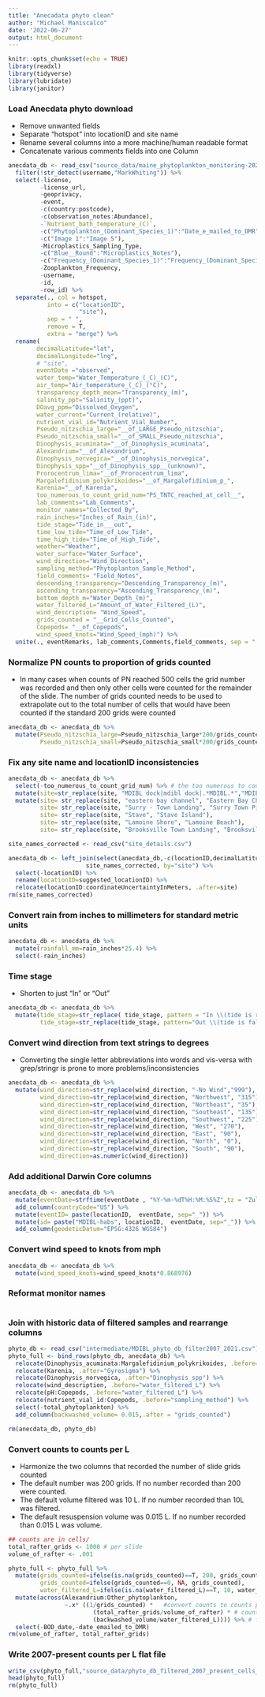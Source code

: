 ```yaml
---
title: "Anecadata phyto clean"
author: "Michael Maniscalco"
date: '2022-06-27'
output: html_document
---
```


```r
knitr::opts_chunk$set(echo = TRUE)
library(readxl)
library(tidyverse)
library(lubridate)
library(janitor)
```

### Load Anecdata phyto download
* Remove unwanted fields
* Separate "hotspot" into locationID and site name
* Rename several columns into a more machine/human readable format
* Concatenate various comments fields into one Column

```r
anecdata_db <- read_csv("source_data/maine_phytoplankton_monitoring-2022-06-13_03.21.46.csv") %>%
  filter(!str_detect(username,"MarkWhiting")) %>%
  select(-license, 
         -license_url, 
         -geoprivacy, 
         -event, 
         -c(country:postcode),
         -c(observation_notes:Abundance), 
         -`Nutrient_bath_temperature_(C)`,
         -c("Phytoplankton_(Dominant_Species_1)":"Date_e_mailed_to_DMR"),
         -c("Image 1":"Image 5"),
         -Microplastics_Sampling_Type,
         -c("Blue__Round":"Microplastics_Notes"),
         -c("Frequency_(Dominant_Species_1)":"Frequency_(Dominant_Species_2)"),
         -Zooplankton_Frequency,
         -username,
         -id,
         -row_id) %>%
  separate(., col = hotspot, 
           into = c("locationID",
                    "site"),
           sep = " ",
           remove = T,
           extra = "merge") %>%
  rename(
        decimalLatitude="lat",
        decimalLongitude="lng",
        # "site",
        eventDate ="observed",
        water_temp="Water_Temperature_(_C)_(C)",
        air_temp="Air_temperature_(_C)_(°C)",
        transparency_depth_mean="Transparency_(m)",
        salinity_ppt="Salinity_(ppt)",
        DOavg_ppm="Dissolved_Oxygen",
        water_current="Current_(relative)",
        nutrient_vial_id="Nutrient_Vial_Number",
        Pseudo_nitzschia_large="__of_LARGE_Pseudo_nitzschia",
        Pseudo_nitzschia_small="__of_SMALL_Pseudo_nitzschia",
        Dinophysis_acuminata="__of_Dinophysis_acuminata",     
        Alexandrium="__of_Alexandrium",   
        Dinophysis_norvegica="__of_Dinophysis_norvegica", 
        Dinophysis_spp="__of_Dinophysis_spp__(unknown)", 
        Prorocentrum_lima="__of_Prorocentrum_lima", 
        Margalefidinium_polykrikoides="__of_Margalefidinium_p_", 
        Karenia="__of_Karenia", 
        too_numerous_to_count_grid_num="PS_TNTC_reached_at_cell__", 
        lab_comments="Lab_Comments", 
        monitor_names="Collected_By", 
        rain_inches="Inches_of_Rain_(in)", 
        tide_stage="Tide_in___out",                 
        time_low_tide="Time_of_Low_Tide", 
        time_high_tide="Time_of_High_Tide", 
        weather="Weather", 
        water_surface="Water_Surface",                 
        wind_direction="Wind_Direction", 
        sampling_method="Phytoplanton_Sample_Method", 
        field_comments= "Field_Notes", 
        descending_transparency="Descending_Transparency_(m)", 
        ascending_transparency="Ascending_Transparency_(m)", 
        bottom_depth_m="Water_Depth_(m)",               
        water_filtered_L="Amount_of_Water_Filtered_(L)",  
        wind_description= "Wind_Speed", 
        grids_counted = "__Grid_Cells_Counted", 
        Copepods= "__of_Copepods",
        wind_speed_knots="Wind_Speed_(mph)") %>%
  unite(., eventRemarks, lab_comments,Comments,field_comments, sep = "|", remove = TRUE)
```

### Normalize PN counts to proportion of grids counted
* In many cases when counts of PN reached 500 cells the grid number was recorded and then only other cells were counted for the remainder of the slide. The number of grids counted needs to be used to extrapolate out to the total number of cells that would have been counted if the standard 200 grids were counted


```r
anecdata_db <- anecdata_db %>%
  mutate(Pseudo_nitzschia_large=Pseudo_nitzschia_large*200/grids_counted,
         Pseudo_nitzschia_small=Pseudo_nitzschia_small*200/grids_counted)
```

### Fix any site name and locationID inconsistencies

```r
anecdata_db <- anecdata_db %>%
  select(-too_numerous_to_count_grid_num) %>% # the too numerous to count was no longer used after migration of database to anecdata
  mutate(site=str_replace(site, "MDIBL dock|mdibl dock|.*MDIBL.*","MDIBL Dock"))%>%
  mutate(site= str_replace(site, "eastern bay channel", "Eastern Bay Channel"),
         site= str_replace(site, "Surry - Town Landing", "Surry Town Pier"),
         site= str_replace(site, "Stave", "Stave Island"),
         site= str_replace(site, "Lamoine Shore", "Lamoine Beach"),
         site= str_replace(site, "Brooksville Town Landing", "Brooksville Town Dock"))

site_names_corrected <- read_csv("site_details.csv")

anecdata_db <- left_join(select(anecdata_db,-c(locationID,decimalLatitude,decimalLongitude)),
                      site_names_corrected, by="site") %>%
  select(-locationID) %>%
  rename(locationID=suggested_locationID) %>%
  relocate(locationID:coordinateUncertaintyInMeters, .after=site)
rm(site_names_corrected)
```

### Convert rain from inches to millimeters for standard metric units

```r
anecdata_db <- anecdata_db %>%
  mutate(rainfall_mm=rain_inches*25.4) %>%
  select(-rain_inches) 
```

### Time stage
* Shorten to just "In" or "Out"

```r
anecdata_db <- anecdata_db %>%
  mutate(tide_stage=str_replace( tide_stage, pattern = "In \\(tide is rising\\)", replacement = "In"),
         tide_stage=str_replace(tide_stage, pattern="Out \\(tide is falling\\)", replacement = "Out"))
```

### Convert wind direction from text strings to degrees
* Converting the single letter abbreviations into words and vis-versa with grep/stringr is prone to more problems/inconsistencies

```r
anecdata_db <- anecdata_db %>%
  mutate(wind_direction=str_replace(wind_direction, "-No Wind","999"),
         wind_direction=str_replace(wind_direction, "Northwest", "315"),
         wind_direction=str_replace(wind_direction, "Northeast", "35"),
         wind_direction=str_replace(wind_direction, "Southeast", "135"),
         wind_direction=str_replace(wind_direction, "Southwest", "225"),
         wind_direction=str_replace(wind_direction, "West", "270"),
         wind_direction=str_replace(wind_direction, "East", "90"),
         wind_direction=str_replace(wind_direction, "North", "0"),
         wind_direction=str_replace(wind_direction, "South", "90"),
         wind_direction=as.numeric(wind_direction))
```

### Add additional Darwin Core columns

```r
anecdata_db <- anecdata_db %>%
  mutate(eventDate=strftime(eventDate , "%Y-%m-%dT%H:%M:%S%Z",tz = "Zulu")) %>%
  add_column(countryCode="US") %>%
  mutate(eventID= paste(locationID,  eventDate, sep="_")) %>% 
  mutate(id= paste("MDIBL-habs", locationID,  eventDate, sep="_")) %>% 
  add_column(geodeticDatum="EPSG:4326 WGS84")
```

### Convert wind speed to knots from mph

```r
anecdata_db <- anecdata_db %>%
  mutate(wind_speed_knots=wind_speed_knots*0.868976)
```

### Reformat monitor names

```r


```

### Join with historic data of filtered samples and rearrange columns

```r
phyto_db <- read_csv("intermediate/MDIBL_phyto_db_filter2007_2021.csv")
phyto_full <- bind_rows(phyto_db, anecdata_db) %>%
  relocate(Dinophysis_acuminata:Margalefidinium_polykrikoides, .before="Dinophysis_spp") %>%
  relocate(Karenia, .after="Gyrosigma") %>%
  relocate(Dinophysis_norvegica, .after="Dinophysis_spp") %>% 
  relocate(wind_description, .before="water_filtered_L") %>% 
  relocate(pH:Copepods, .before="water_filtered_L") %>%
  relocate(nutrient_vial_id:Copepods, .before="sampling_method") %>%
  select(-total_phytoplankton) %>%
  add_column(backwashed_volume= 0.015,.after = "grids_counted")

rm(anecdata_db, phyto_db)
```

### Convert counts to counts per L
* Harmonize the two columns that recorded the number of slide grids counted
* The default number was 200 grids. If no number recorded than 200 were counted.
* The default volume filtered was 10 L. If no number recorded than 10L was filtered.
* The default resuspension volume  was 0.015 L. If no number recorded than 0.015 L was volume.

```r
## counts are in cells/
total_rafter_grids <- 1000 # per slide
volume_of_rafter <- .001

phyto_full <- phyto_full %>%
  mutate(grids_counted=ifelse(is.na(grids_counted)==T, 200, grids_counted),
         grids_counted=ifelse(grids_counted==0, NA, grids_counted),
         water_filtered_L=ifelse(is.na(water_filtered_L)==T, 10, water_filtered_L)) %>%
  mutate(across(Alexandrium:Other_phytoplankton, 
                ~.x* ((1/grids_counted) *   #convert counts to counts per grid
                        (total_rafter_grids/volume_of_rafter) * # counts per grid to counts per L
                        (backwashed_volume/water_filtered_L)))) %>% # factor of concentration/dilution
  select(-BOD_date,-date_emailed_to_DMR)
rm(volume_of_rafter, total_rafter_grids)
```

### Write 2007-present counts per L flat file

```r
write_csv(phyto_full,"source_data/phyto_db_filtered_2007_present_cells_L.csv")
head(phyto_full)
rm(phyto_full)
```






